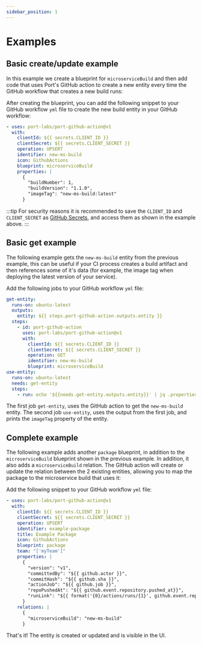 ```yaml
---
sidebar_position: 1
---
```



# Examples

## Basic create/update example

In this example we create a blueprint for `microserviceBuild` and then add code that uses Port's GitHub action to create a new entity every time the GitHub workflow that creates a new build runs:

<ExampleMSBuildBlueprint />

After creating the blueprint, you can add the following snippet to your GitHub workflow `yml` file to create the new build entity in your GitHub workflow:

```yaml showLineNumbers
- uses: port-labs/port-github-action@v1
  with:
    clientId: ${{ secrets.CLIENT_ID }}
    clientSecret: ${{ secrets.CLIENT_SECRET }}
    operation: UPSERT
    identifier: new-ms-build
    icon: GithubActions
    blueprint: microserviceBuild
    properties: |
      {
        "buildNumber": 1,
        "buildVersion": "1.1.0",
        "imageTag": "new-ms-build:latest"
      }
```

:::tip
For security reasons it is recommended to save the `CLIENT_ID` and `CLIENT_SECRET` as [GitHub Secrets](https://docs.github.com/en/actions/security-guides/encrypted-secrets), and access them as shown in the example above.
:::

## Basic get example

The following example gets the `new-ms-build` entity from the previous example, this can be useful if your CI process creates a build artifact and then references some of it's data (for example, the image tag when deploying the latest version of your service).

Add the following jobs to your GitHub workflow `yml` file:

```yaml showLineNumbers
get-entity:
  runs-on: ubuntu-latest
  outputs:
    entity: ${{ steps.port-github-action.outputs.entity }}
  steps:
    - id: port-github-action
      uses: port-labs/port-github-action@v1
      with:
        clientId: ${{ secrets.CLIENT_ID }}
        clientSecret: ${{ secrets.CLIENT_SECRET }}
        operation: GET
        identifier: new-ms-build
        blueprint: microserviceBuild
use-entity:
  runs-on: ubuntu-latest
  needs: get-entity
  steps:
    - run: echo '${{needs.get-entity.outputs.entity}}' | jq .properties.imageTag
```

The first job `get-entity`, uses the GitHub action to get the `new-ms-build` entity.
The second job `use-entity`, uses the output from the first job, and prints the `imageTag` property of the entity.

## Complete example

The following example adds another `package` blueprint, in addition to the `microserviceBuild` blueprint shown in the previous example. In addition, it also adds a `microserviceBuild` relation. The GitHub action will create or update the relation between the 2 existing entities, allowing you to map the package to the microservice build that uses it:

<ExamplePackageBlueprint />

Add the following snippet to your GitHub workflow `yml` file:

```yaml showLineNumbers
- uses: port-labs/port-github-action@v1
  with:
    clientId: ${{ secrets.CLIENT_ID }}
    clientSecret: ${{ secrets.CLIENT_SECRET }}
    operation: UPSERT
    identifier: example-package
    title: Example Package
    icon: GithubActions
    blueprint: package
    team: "['myTeam']"
    properties: |
      {
        "version": "v1",
        "committedBy": "${{ github.actor }}",
        "commitHash": "${{ github.sha }}",
        "actionJob": "${{ github.job }}",
        "repoPushedAt": "${{ github.event.repository.pushed_at}}",
        "runLink": "${{ format('{0}/actions/runs/{1}', github.event.repository.html_url, github.run_id) }}"
      }
    relations: |
      {
        "microserviceBuild": "new-ms-build"
      }
```

That's it! The entity is created or updated and is visible in the UI.
